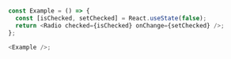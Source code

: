 ```typescript jsx


const Example = () => {
  const [isChecked, setChecked] = React.useState(false);
  return <Radio checked={isChecked} onChange={setChecked} />;
};

<Example />;
```
